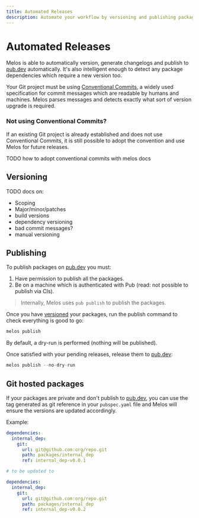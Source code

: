 ```yaml
---
title: Automated Releases
description: Automate your workflow by versioning and publishing packages with Melos and Conventional Commits.
---
```


# Automated Releases

Melos is able to automatically version, generate changelogs and publish to [pub.dev](https://pub.dev)
automatically. It's also intelligent enough to detect any package dependencies which require a new
version too.

Your Git project must be using [Conventional Commits](https://www.conventionalcommits.org/en/v1.0.0/),
a widely used specification for commit messages which are readable by humans and machines. Melos parses
messages and detects exactly what sort of version upgrade is required.

### Not using Conventional Commits?

If an existing Git project is already established and does not use Conventional Commits, it is still
possible to adopt the convention and use Melos for future releases.

TODO how to adopt conventional commits with melos docs

## Versioning

TODO docs on:

- Scoping
- Major/minor/patches
- build versions
- dependency versioning
- bad commit messages?
- manual versioning

## Publishing

To publish packages on [pub.dev](https://pub.dev) you must:

1. Have permission to publish all the packages.
2. Be on a machine which is authenticated with Pub (read: not possible to publish via CIs).

> Internally, Melos uses `pub publish` to publish the packages.

Once you have [versioned](#versioning) your packages, run the publish command to check everything is good to go:

```dart
melos publish
```

By default, a dry-run is performed (nothing will be published).

Once satisfied with your pending releases, release them to [pub.dev](https://pub.dev):

```dart
melos publish --no-dry-run
```

## Git hosted packages

If your packages are private and don't publish to [pub.dev](https://pub.dev), you can use the tag generated as git reference in your `pubspec.yaml` file and Melos will ensure the versions are updated accordingly.

Example:
```yaml
dependencies:
  internal_dep:
    git:
      url: git@github.com:org/repo.git
      path: packages/internal_dep
      ref: internal_dep-v0.0.1

# to be updated to

dependencies:
  internal_dep:
    git:
      url: git@github.com:org/repo.git
      path: packages/internal_dep
      ref: internal_dep-v0.0.2
```
